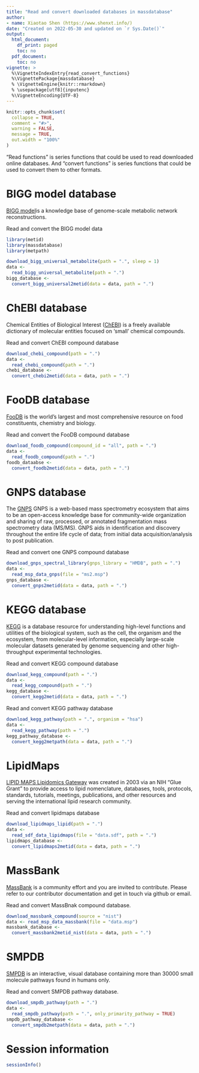 ```yaml
---
title: "Read and convert downloaded databases in massdatabase"
author:
- name: Xiaotao Shen (https://www.shenxt.info/)
date: "Created on 2022-05-30 and updated on `r Sys.Date()`"
output:
  html_document:
    df_print: paged
    toc: no
  pdf_document:
    toc: no
vignette: >
  %\VignetteIndexEntry{read_convert_functions}
  %\VignettePackage{massdatabase}
  % \VignetteEngine{knitr::rmarkdown}
  % \usepackage[utf8]{inputenc}
  %\VignetteEncoding{UTF-8}
---
```


```r
knitr::opts_chunk$set(
  collapse = TRUE,
  comment = "#>",
  warning = FALSE,
  message = TRUE,
  out.width = "100%"
)
```

"Read functions" is series functions that could be used to read downloaded online databases. And "convert functions" is series functions that could be used to convert them to other formats.

# **BIGG model database**

[BIGG model](http://bigg.ucsd.edu/)is a knowledge base of genome-scale metabolic network reconstructions.

Read and convert the BIGG model data

```r
library(metid)
library(massdatabase)
library(metpath)
```

```r
download_bigg_universal_metabolite(path = ".", sleep = 1)
data <- 
  read_bigg_universal_metabolite(path = ".")
bigg_database <- 
  convert_bigg_universal2metid(data = data, path = ".")
```

# **ChEBI database** 

Chemical Entities of Biological Interest ([ChEBI](https://www.ebi.ac.uk/chebi/)) is a freely available dictionary of molecular entities focused on ‘small’ chemical compounds.

Read and convert ChEBI compound database

```r
download_chebi_compound(path = ".")
data <-
  read_chebi_compound(path = ".")
chebi_database <-
  convert_chebi2metid(data = data, path = ".")
```

# **FooDB database** 

[FooDB](https://foodb.ca/) is the world’s largest and most comprehensive resource on food constituents, chemistry and biology.

Read and convert the FooDB compound database

```r
download_foodb_compound(compound_id = "all", path = ".")
data <- 
  read_foodb_compound(path = ".")
foodb_dataabse <- 
  convert_foodb2metid(data = data, path = ".")
```


# **GNPS database** 

The [GNPS](https://gnps-external.ucsd.edu/gnpslibrary) GNPS is a web-based mass spectrometry ecosystem that aims to be an open-access knowledge base for community-wide organization and sharing of raw, processed, or annotated fragmentation mass spectrometry data (MS/MS). GNPS aids in identification and discovery throughout the entire life cycle of data; from initial data acquisition/analysis to post publication.

Read and convert one GNPS compound database

```r
download_gnps_spectral_library(gnps_library = "HMDB", path = ".")
data <-
  read_msp_data_gnps(file = "ms2.msp")
gnps_database <- 
  convert_gnps2metid(data = data, path = ".")
```


# **KEGG database** 

[KEGG](https://www.genome.jp/kegg/) is a database resource for understanding high-level functions and utilities of the biological system, such as the cell, the organism and the ecosystem, from molecular-level information, especially large-scale molecular datasets generated by genome sequencing and other high-throughput experimental technologies.

Read and convert KEGG compound database

```r
download_kegg_compound(path = ".")
data <- 
  read_kegg_compound(path = ".")
kegg_database <-
  convert_kegg2metid(data = data, path = ".")
```

Read and convert KEGG pathway database

```r
download_kegg_pathway(path = ".", organism = "hsa")
data <- 
  read_kegg_pathway(path = ".")
kegg_pathway_database <-
  convert_kegg2metpath(data = data, path = ".")
```


# **LipidMaps**

[LIPID MAPS Lipidomics Gateway](https://www.lipidmaps.org/) was created in 2003 via an NIH “Glue Grant” to provide access to lipid nomenclature, databases, tools, protocols, standards, tutorials, meetings, publications, and other resources and serving the international lipid research community.

Read and convert lipidmaps database

```r
download_lipidmaps_lipid(path = ".")
data <-
  read_sdf_data_lipidmaps(file = "data.sdf", path = ".")
lipidmaps_database <-
  convert_lipidmaps2metid(data = data, path = ".")
```

# **MassBank**

[MassBank](https://massbank.eu/MassBank/) is a community effort and you are invited to contribute. Please refer to our contributor documentation and get in touch via github or email.

Read and convert MassBnak compound database.

```r
download_massbank_compound(source = "nist")
data <- read_msp_data_massbank(file = "data.msp")
massbank_database <- 
  convert_massbank2metid_nist(data = data, path = ".")
```

# **SMPDB**

[SMPDB](https://www.smpdb.ca/) is an interactive, visual database containing more than 30000 small molecule pathways found in humans only.

Read and convert SMPDB pathway database.

```r
download_smpdb_pathway(path = ".")
data <- 
  read_smpdb_pathway(path = ".", only_primarity_pathway = TRUE)
smpdb_pathway_database <-
  convert_smpdb2metpath(data = data, path = ".")
```

# **Session information**

```r
sessionInfo()
```


